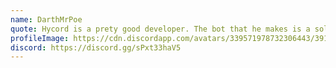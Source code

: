 ---
name: DarthMrPoe
quote: Hycord is a prety good developer. The bot that he makes is a solid bot that works 100% of the time. Along with his great customer service, he also has multiple payment methods making it extreamly convenient. Solid, 10/10.
profileImage: https://cdn.discordapp.com/avatars/339571978732306443/39103e7f237140af863af6bbd6f018f8.webp?size=100  
discord: https://discord.gg/sPxt33haV5
---
